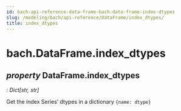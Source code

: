```yaml
---
id: bach-api-reference-data-frame-bach-data-frame-index-dtypes
slug: /modeling/bach/api-reference/DataFrame/index_dtypes/
title: index_dtypes
---
```


# bach.DataFrame.index_dtypes

<div className="property">

## <span className="type-annotation"><em>property </em></span> <span className="additional-name">DataFrame.</span><span className="name">index_dtypes</span>

<span className="type-annotation"><em>

: Dict[str, str]

</em></span> 


<div className="content">

Get the index Series’ dtypes in a dictionary `{name: dtype}`


</div>


</div>
